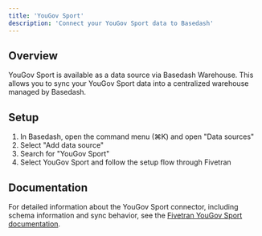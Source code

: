 ```yaml
---
title: 'YouGov Sport'
description: 'Connect your YouGov Sport data to Basedash'
---
```


## Overview

YouGov Sport is available as a data source via Basedash Warehouse. This allows you to sync your YouGov Sport data into a centralized warehouse managed by Basedash.

## Setup

1. In Basedash, open the command menu (⌘K) and open "Data sources"
2. Select "Add data source"
3. Search for "YouGov Sport"
4. Select YouGov Sport and follow the setup flow through Fivetran

## Documentation

For detailed information about the YouGov Sport connector, including schema information and sync behavior, see the [Fivetran YouGov Sport documentation](https://fivetran.com/docs/connectors/applications/yougov-sport).
